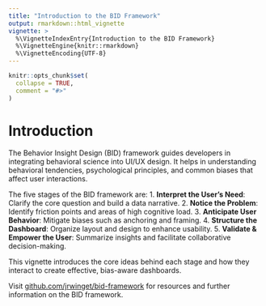 ```yaml
---
title: "Introduction to the BID Framework"
output: rmarkdown::html_vignette
vignette: >
  %\VignetteIndexEntry{Introduction to the BID Framework}
  %\VignetteEngine{knitr::rmarkdown}
  %\VignetteEncoding{UTF-8}
---
```


```r
knitr::opts_chunk$set(
  collapse = TRUE,
  comment = "#>"
)
```

# Introduction

The Behavior Insight Design (BID) framework guides developers in integrating behavioral science into UI/UX design. It helps in understanding behavioral tendencies, psychological principles, and common biases that affect user interactions.

The five stages of the BID framework are:
1. **Interpret the User's Need**: Clarify the core question and build a data narrative.
2. **Notice the Problem**: Identify friction points and areas of high cognitive load.
3. **Anticipate User Behavior**: Mitigate biases such as anchoring and framing.
4. **Structure the Dashboard**: Organize layout and design to enhance usability.
5. **Validate & Empower the User**: Summarize insights and facilitate collaborative decision-making.

This vignette introduces the core ideas behind each stage and how they interact to create effective, bias-aware dashboards.

Visit [github.com/jrwinget/bid-framework](https://github.com/jrwinget/bid-framework) for resources and further information on the BID framework.

